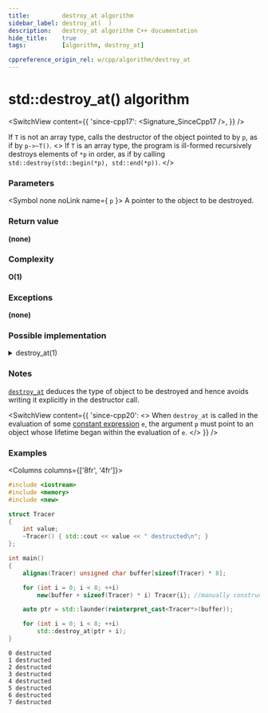 ```yaml
---
title:         destroy_at algorithm
sidebar_label: destroy_at(  )
description:   destroy_at algorithm C++ documentation
hide_title:    true
tags:          [algorithm, destroy_at]

cppreference_origin_rel: w/cpp/algorithm/destroy_at
---
```



<!-- Terms -->

<!----------------- Codes ---------------------->


# std::destroy_at() algorithm

<SwitchView content={{
  'since-cpp17': <Signature_SinceCpp17 />,
}} />

If `T` is not an array type, calls the destructor of the object pointed to by `p`, as if by `p->~T()`.
<> If <code>T</code> is an array type, <Until v='cpp20'>the program is ill-formed</Until> <Since v='cpp20'>recursively destroys elements of <code>*p</code> in order, as if by calling <code>std::destroy(std::begin(*p), std::end(*p))</code></Since>. </>

### Parameters

<SymbolTable>

  <Symbol none noLink name={ <code>p</code> }>
    A pointer to the object to be destroyed.
  </Symbol>

</SymbolTable>

### Return value

**(none)**

### Complexity

**O(1)**

### Exceptions

**(none)**

### Possible implementation

<details>
<summary>destroy_at(1)</summary>

```cpp
template<class T>
constexpr void destroy_at(T* p)
{
    if constexpr (std::is_array_v<T>)
        for (auto &elem : *p)
            (destroy_at)(std::addressof(elem));
    else
        p->~T();
}
// C++17 version:
// template<class T> void destroy_at(T* p) { p->~T(); }
```

</details>

### Notes

[`destroy_at`](#) deduces the type of object to be destroyed and hence avoids writing it explicitly in the destructor call.

<SwitchView content={{
  'since-cpp20': <>
    When <code>destroy_at</code> is called in the evaluation of some <a href="#">constant expression</a> <code>e</code>,
    the argument <code>p</code> must point to an object whose lifetime began within the evaluation of <code>e</code>.
  </>
}} />

### Examples

<Columns columns={['8fr', '4fr']}>
<div>

```cpp title='Main.cpp' showLineNumbers
#include <iostream>
#include <memory>
#include <new>

struct Tracer
{
    int value;
    ~Tracer() { std::cout << value << " destructed\n"; }
};

int main()
{
    alignas(Tracer) unsigned char buffer[sizeof(Tracer) * 8];

    for (int i = 0; i < 8; ++i)
        new(buffer + sizeof(Tracer) * i) Tracer{i}; //manually construct objects

    auto ptr = std::launder(reinterpret_cast<Tracer*>(buffer));

    for (int i = 0; i < 8; ++i)
        std::destroy_at(ptr + i);
}
```

</div>
<div>

```plaintext title="Output"
0 destructed
1 destructed
2 destructed
3 destructed
4 destructed
5 destructed
6 destructed
7 destructed
```

</div>
</Columns>
